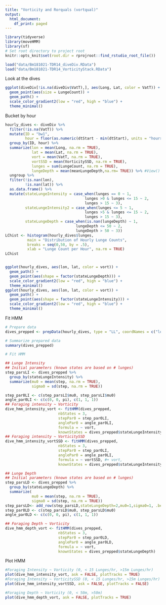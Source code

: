 ```yaml
---
title: "Vorticity and Rorquals (vortqual)"
output:
  html_document:
    df_print: paged
---
```


```r
library(tidyverse)
library(moveHMM)
library(sf)
# Set root directory to project root
knitr::opts_knit$set(root.dir = rprojroot::find_rstudio_root_file())
```

```r
load("data/Bm181021-TDR14_diveDiv.RData")
load("data/Bm181021-TDR14_VorticityStack.RData")
```

Look at the dives
```r
ggplot(diveDiv[!is.na(diveDiv$VatT),], aes(Long, Lat, color = VatT)) +
  geom_point(aes(size = LungeCount)) +
  geom_path() +
  scale_color_gradient2(low = "red", high = "blue") +
  theme_minimal()
```

Bucket by hour
```r
hourly_dives <- diveDiv %>% 
  filter(!is.na(VatT)) %>% 
  mutate(ID = "bw1",
         hour = floor(as.numeric(dtStart - min(dtStart), units = "hours"))) %>% 
  group_by(ID, hour) %>% 
  summarize(lon = mean(Long, na.rm = TRUE),
            lat = mean(Lat, na.rm = TRUE),
            vort = mean(VatT, na.rm = TRUE),
            vortSSD = mean(VorticitySSD, na.rm = TRUE),
            lunges = sum(LungeCount, na.rm = TRUE),
            lungeDepth = mean(meanLungeDepth,na.rm= TRUE)) %>% #View()
  ungroup %>% 
  filter(!is.nan(lon),
         !is.nan(lat)) %>% 
  as.data.frame() %>% 
  mutate(stateLungeIntensity = case_when(lunges == 0 ~ 1,
                                    lunges >0 & lunges <= 15 ~ 2,
                                    lunges > 15 ~ 3),
         stateLungeIntensity2 = case_when(lunges <= 5 ~ 1,
                                    lunges >5 & lunges <= 15 ~ 2,
                                    lunges > 15 ~ 3),
         stateLungeDepth = case_when(is.nan(lungeDepth) ~ 1,
                                lungeDepth <= 50 ~ 2,
                                lungeDepth > 50 ~ 3))
LChist <- histogram(hourly_dives$lunges, 
          main = "Distribution of Hourly Lunge Counts",
          breaks = seq(0,50, by = .5),
          xlab = "Lunge Count per Hour", na.rm = TRUE)
LChist


ggplot(hourly_dives, aes(lon, lat, color = vort)) +
  geom_path() +
  geom_point(aes(shape = factor(stateLungeDepth))) +
  scale_color_gradient2(low = "red", high = "blue") +
  theme_minimal()
ggplot(hourly_dives, aes(lon, lat, color = vort)) +
  geom_path() +
  geom_point(aes(shape = factor(stateLungeIntensity))) +
  scale_color_gradient2(low = "red", high = "blue") +
  theme_minimal()

```

Fit HMM
```r
# Prepare data
dives_prepped <- prepData(hourly_dives, type = "LL", coordNames = c("lon", "lat"))

# Summarize prepared data
summary(dives_prepped)

# Fit HMM

## Lunge Intensity
## Initial parameters (known states are based on # lunges)
step_parsLI <- dives_prepped %>% 
  group_by(stateLungeIntensity) %>% 
  summarize(mu0 = mean(step, na.rm = TRUE),
            sigma0 = sd(step, na.rm = TRUE))

step_par0LI <- c(step_parsLI$mu0, step_parsLI$mu0)
angle_par0LI <- c(c(0, 0, pi), c(1, 1, 1))
## Foraging intensity ~ Vorticity 
dive_hmm_intensity_vort <- fitHMM(dives_prepped,
                        nbStates = 3,
                        stepPar0 = step_par0LI,
                        anglePar0 = angle_par0LI,
                        formula = ~ vort,
                        knownStates = dives_prepped$stateLungeIntensity)
## Foraging intensity ~ VorticitySSD 
dive_hmm_intensity_vortSSD <- fitHMM(dives_prepped,
                        nbStates = 3,
                        stepPar0 = step_par0LI,
                        anglePar0 = angle_par0LI,
                        formula = ~ vortSSD, #+ vort,
                        knownStates = dives_prepped$stateLungeIntensity)

## Lunge Depth 
## Initial parameters (known states are based on # lunges)
step_parsLD <- dives_prepped %>%
  group_by(stateLungeDepth) %>%
  summarize(
            mu0 = mean(step, na.rm = TRUE),
            sigma0 = sd(step, na.rm = TRUE))
step_parsLD<- add_row(step_parsLD,stateLungeDepth=2,mu0=1,sigma0=1, .before = 3)
step_par0LD <- c(step_parsLD$mu0, step_parsLD$mu0)
angle_par0LD <- c(c(0, 0, pi), c(1, 1, 1))

## Foraging Depth ~ Vorticity 
dive_hmm_depth_vort <- fitHMM(dives_prepped,
                        nbStates = 3,
                        stepPar0 = step_par0LD,
                        anglePar0 = angle_par0LD,
                        formula = ~ vort,
                        knownStates = dives_prepped$stateLungeDepth)


```

Plot HMM
```r
#Foraging Intensity ~ Vorticity (0, < 15 Lunges/hr, >15m Lunges/hr)
plot(dive_hmm_intensity_vort, ask = FALSE, plotTracks = TRUE)
#Foraging Intensity ~ VorticitySSD (0, < 15 Lunges/hr, >15m Lunges/hr)
plot(dive_hmm_intensity_vortSSD, ask = FALSE, plotTracks = FALSE)

#Foraging Depth ~ Vorticity (0, < 50m, >50m)
plot(dive_hmm_depth_vort, ask = FALSE, plotTracks = TRUE)

```
